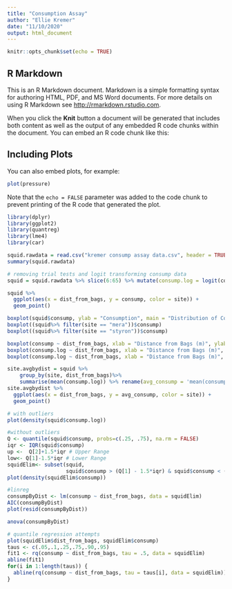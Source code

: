 ```yaml
---
title: "Consumption Assay"
author: "Ellie Kremer"
date: "11/10/2020"
output: html_document
---
```


```r
knitr::opts_chunk$set(echo = TRUE)
```

## R Markdown

This is an R Markdown document. Markdown is a simple formatting syntax for authoring HTML, PDF, and MS Word documents. For more details on using R Markdown see <http://rmarkdown.rstudio.com>.

When you click the **Knit** button a document will be generated that includes both content as well as the output of any embedded R code chunks within the document. You can embed an R code chunk like this:

## Including Plots

You can also embed plots, for example:

```r
plot(pressure)
```

Note that the `echo = FALSE` parameter was added to the code chunk to prevent printing of the R code that generated the plot.

```r
library(dplyr)
library(ggplot2)
library(quantreg)
library(lme4)
library(car)
```

```r
squid.rawdata = read.csv("kremer consump assay data.csv", header = TRUE)
summary(squid.rawdata)

# removing trial tests and logit transforming consump data
squid = squid.rawdata %>% slice(6:65) %>% mutate(consump.log = logit(consump, adjust = .001))
```

```r
squid %>% 
  ggplot(aes(x = dist_from_bags, y = consump, color = site)) + 
  geom_point() 

```

```r
boxplot(squid$consump, ylab = "Consumption", main = "Distribution of Consumption")
boxplot((squid%>% filter(site == "mera"))$consump)
boxplot((squid%>% filter(site == "styron"))$consump)

boxplot(consump ~ dist_from_bags, xlab = "Distance from Bags (m)", ylab = "Consumption", main = "Distribution of Consumption by Distance", data = squid)
boxplot(consump.log ~ dist_from_bags, xlab = "Distance from Bags (m)", ylab = "Consumption", data = squid %>% filter(site == "styron"))
boxplot(consump.log ~ dist_from_bags, xlab = "Distance from Bags (m)", ylab = "Consumption", data = squid %>% filter(site == "mera"))

```

```r
site.avgbydist = squid %>% 
    group_by(site, dist_from_bags)%>% 
    summarise(mean(consump.log)) %>% rename(avg_consump = 'mean(consump.log)')
site.avgbydist %>% 
  ggplot(aes(x = dist_from_bags, y = avg_consump, color = site)) + 
  geom_point()
```

```r
# with outliers
plot(density(squid$consump.log))

```

```r
#without outliers
Q <- quantile(squid$consump, probs=c(.25, .75), na.rm = FALSE)
iqr <- IQR(squid$consump)
up <-  Q[2]+1.5*iqr # Upper Range  
low<- Q[1]-1.5*iqr # Lower Range
squidElim<- subset(squid,
                   squid$consump > (Q[1] - 1.5*iqr) & squid$consump < (Q[2]+1.5*iqr))
plot(density(squidElim$consump))

```

```r
#linreg 
consumpByDist <- lm(consump ~ dist_from_bags, data = squidElim)
AIC(consumpByDist)
plot(resid(consumpByDist))

anova(consumpByDist)
```

```r
# quantile regression attempts
plot(squidElim$dist_from_bags, squidElim$consump)
taus <- c(.05,.1,.25,.75,.90,.95)
fit1 <- rq(consump ~ dist_from_bags, tau = .5, data = squidElim)
abline(fit1)
for(i in 1:length(taus)) {
  abline(rq(consump ~ dist_from_bags, tau = taus[i], data = squidElim))
}

```

```r

```

